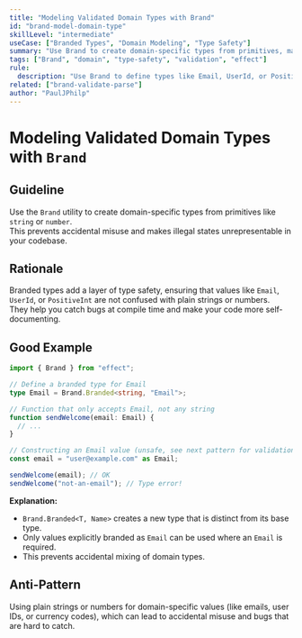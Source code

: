 ```yaml
---
title: "Modeling Validated Domain Types with Brand"
id: "brand-model-domain-type"
skillLevel: "intermediate"
useCase: ["Branded Types", "Domain Modeling", "Type Safety"]
summary: "Use Brand to create domain-specific types from primitives, making illegal states unrepresentable and preventing accidental misuse."
tags: ["Brand", "domain", "type-safety", "validation", "effect"]
rule:
  description: "Use Brand to define types like Email, UserId, or PositiveInt, ensuring only valid values can be constructed and used."
related: ["brand-validate-parse"]
author: "PaulJPhilp"
---
```


# Modeling Validated Domain Types with `Brand`

## Guideline

Use the `Brand` utility to create domain-specific types from primitives like `string` or `number`.  
This prevents accidental misuse and makes illegal states unrepresentable in your codebase.

## Rationale

Branded types add a layer of type safety, ensuring that values like `Email`, `UserId`, or `PositiveInt` are not confused with plain strings or numbers.  
They help you catch bugs at compile time and make your code more self-documenting.

## Good Example

```typescript
import { Brand } from "effect";

// Define a branded type for Email
type Email = Brand.Branded<string, "Email">;

// Function that only accepts Email, not any string
function sendWelcome(email: Email) {
  // ...
}

// Constructing an Email value (unsafe, see next pattern for validation)
const email = "user@example.com" as Email;

sendWelcome(email); // OK
sendWelcome("not-an-email"); // Type error!
```

**Explanation:**  
- `Brand.Branded<T, Name>` creates a new type that is distinct from its base type.
- Only values explicitly branded as `Email` can be used where an `Email` is required.
- This prevents accidental mixing of domain types.

## Anti-Pattern

Using plain strings or numbers for domain-specific values (like emails, user IDs, or currency codes), which can lead to accidental misuse and bugs that are hard to catch.